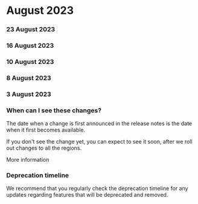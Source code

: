 ﻿# August 2023


### 23 August 2023




### 16 August 2023




### 10 August 2023




### 8 August 2023




### 3 August 2023




### When can I see these changes?

The date when a change is first announced in the release notes is the date when it first becomes available.

If you don't see the change yet, you can expect to see it soon, after we roll out changes to all the regions.

More information


### Deprecation timeline

We recommend that you regularly check the deprecation timeline for any updates regarding features that will be deprecated and removed.

